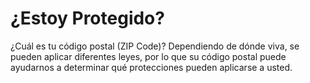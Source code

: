 
# ¿Estoy Protegido?

¿Cuál es tu código postal (ZIP Code)? Dependiendo de dónde viva, se pueden aplicar diferentes leyes, por lo que su código postal puede ayudarnos a determinar qué protecciones pueden aplicarse a usted.

<Zip /><p></p>
<FlowSelector errText="Ingrese un código postal válido de California" btnText="¡Buscar!" />
